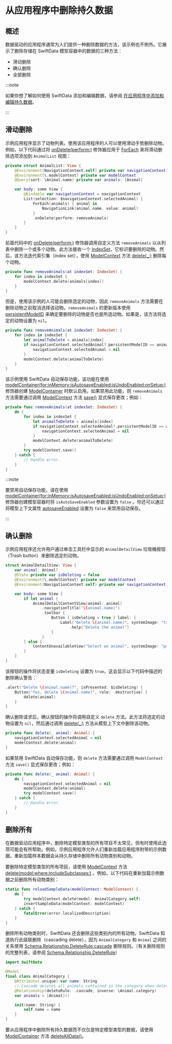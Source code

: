 # 从应用程序中删除持久数据

<OriginalSource
  title="Deleting persistent data from your app"
  url="https://developer.apple.com/documentation/swiftdata/deleting-persistent-data-from-your-app"
  summary="探索使用 SwiftData 删除持久数据的不同方法"
/>

## 概述

数据驱动的应用程序通常为人们提供一种删除数据的方法，该示例也不例外。它展示了删除存储在 SwiftData 模型容器中的数据的三种方法：

- 滑动删除
- 确认删除
- 全部删除

:::note

如果你想了解如何使用 SwiftData 添加和编辑数据，请参阅 [在应用程序中添加和编辑持久数据](https://developer.apple.com/documentation/swiftdata/adding-and-editing-persistent-data-in-your-app)。

:::

## 滑动删除

示例应用程序显示了动物列表。使用该应用程序的人可以使用滑动手势删除动物。例如，以下代码通过将 [onDelete(perform:)](<https://developer.apple.com/documentation/SwiftUI/DynamicViewContent/onDelete(perform:)>) 修饰器应用于 [ForEach](https://developer.apple.com/documentation/SwiftUI/ForEach) 来将滑动删除选项添加到 `AnimalList` 视图：

```swift
private struct AnimalList: View {
    @Environment(NavigationContext.self) private var navigationContext
    @Environment(\.modelContext) private var modelContext
    @Query(sort: \Animal.name) private var animals: [Animal]

    var body: some View {
        @Bindable var navigationContext = navigationContext
        List(selection: $navigationContext.selectedAnimal) {
            ForEach(animals) { animal in
                NavigationLink(animal.name, value: animal)
            }
            .onDelete(perform: removeAnimals)
        }
    }
}
```

前面代码中的 [onDelete(perform:)](<https://developer.apple.com/documentation/SwiftUI/DynamicViewContent/onDelete(perform:)>) 修饰器调用自定义方法 `removeAnimals` 以从列表中删除一个或多个动物。此方法接收一个 [IndexSet](https://developer.apple.com/documentation/foundation/indexset)，它标识要删除的动物。然后，该方法迭代索引集（index set），使用 [ModelContext](https://developer.apple.com/documentation/swiftdata/modelcontext) 方法 [delete(\_:)](<https://developer.apple.com/documentation/swiftdata/modelcontext/delete(_:)>) 删除每个动物。

```swift
private func removeAnimals(at indexSet: IndexSet) {
    for index in indexSet {
        modelContext.delete(animals[index])
    }
}
```

但是，使用该示例的人可能会删除选定的动物，因此 `removeAnimals` 方法需要在删除动物之前取消选择该动物。`removeAnimals` 的更新版本使用 [persistentModelID](https://developer.apple.com/documentation/swiftdata/persistentmodel/persistentmodelid) 来确定要删除的动物是否也是所选动物。如果是，该方法将选定的动物设置为 `nil`。

```swift
private func removeAnimals(at indexSet: IndexSet) {
    for index in indexSet {
        let animalToDelete = animals[index]
        if navigationContext.selectedAnimal?.persistentModelID == animalToDelete.persistentModelID {
            navigationContext.selectedAnimal = nil
        }
        modelContext.delete(animalToDelete)
    }
}
```

该示例使用 SwiftData 自动保存功能，该功能在使用 [modelContainer(for:inMemory:isAutosaveEnabled:isUndoEnabled:onSetup:)](<https://developer.apple.com/documentation/SwiftUI/View/modelContainer(for:inMemory:isAutosaveEnabled:isUndoEnabled:onSetup:)-18hhy>) 修饰器创建 [ModelContainer](https://developer.apple.com/documentation/swiftdata/modelcontainer) 时默认启用。如果禁用此功能，则 `removeAnimals` 方法需要通过调用 [ModelContext](https://developer.apple.com/documentation/swiftdata/modelcontext) 方法 [save()](<https://developer.apple.com/documentation/swiftdata/modelcontext/save()>) 显式保存更改；例如：

```swift
private func removeAnimals(at indexSet: IndexSet) {
    do {
	    for index in indexSet {
	        let animalToDelete = animals[index]
	        if navigationContext.selectedAnimal?.persistentModelID == animalToDelete.persistentModelID {
	            navigationContext.selectedAnimal = nil
	        }
	        modelContext.delete(animalToDelete)
	    }
        try modelContext.save()
    } catch {
        // Handle error.
    }
}
```

:::note

要禁用自动保存功能，请在使用 [modelContainer(for:inMemory:isAutosaveEnabled:isUndoEnabled:onSetup:)](<https://developer.apple.com/documentation/SwiftUI/View/modelContainer(for:inMemory:isAutosaveEnabled:isUndoEnabled:onSetup:)-18hhy>) 修饰器创建模型容器时将 `isAutoSaveEnabled` 参数设置为 `false` 。你还可以通过将模型上下文属性 [autosaveEnabled](https://developer.apple.com/documentation/swiftdata/modelcontext/autosaveenabled) 设置为 `false` 来禁用自动保存。

:::

## 确认删除

示例应用程序还允许用户通过单击工具栏中显示的 `AnimalDetailView` 垃圾桶按钮（Trash button）来删除选定的动物。

```swift
struct AnimalDetailView: View {
    var animal: Animal?
    @State private var isDeleting = false
    @Environment(\.modelContext) private var modelContext
    @Environment(NavigationContext.self) private var navigationContext

    var body: some View {
        if let animal {
            AnimalDetailContentView(animal: animal)
                .navigationTitle("\(animal.name)")
                .toolbar {
                    Button { isDeleting = true } label: {
                        Label("Delete \(animal.name)", systemImage: "trash")
                            .help("Delete the animal")
                    }
                }
        } else {
            ContentUnavailableView("Select an animal", systemImage: "pawprint")
        }
    }
}
```

该按钮的操作将状态变量 `isDeleting` 设置为 `true`，这会显示以下代码中描述的删除确认警告：

```swift
.alert("Delete \(animal.name)?", isPresented: $isDeleting) {
    Button("Yes, delete \(animal.name)", role: .destructive) {
        delete(animal)
    }
}
```

确认删除请求后，确认按钮的操作将调用自定义 `delete` 方法。此方法将选定的动物设置为 `nil`，然后通过调用 [delete(\_:)](<https://developer.apple.com/documentation/swiftdata/modelcontext/delete(_:)>) 方法从模型上下文中删除该动物。

```swift
private func delete(_ animal: Animal) {
    navigationContext.selectedAnimal = nil
    modelContext.delete(animal)
}
```

如果禁用 SwiftData 自动保存功能，则 `delete` 方法需要通过调用 `ModelContext` 方法 `save()` 显式保存更改；例如：

```swift
private func delete(_ animal: Animal) {
    do {
        navigationContext.selectedAnimal = nil
        modelContext.delete(animal)
        try modelContext.save()
    } catch {
        // Handle error.
    }
}
```

## 删除所有

在数据驱动应用程序中，删除特定模型类型的所有项目不太常见，但有时使用此选项可能会有所帮助。例如，示例应用程序允许人们重新加载应用程序附带的示例数据。重新加载样本数据会从持久存储中删除所有动物类别和动物。

要删除特定模型类型的所有项目，请使用 [ModelContext](https://developer.apple.com/documentation/swiftdata/modelcontext) 方法 [delete(model:where:includeSubclasses:)](<https://developer.apple.com/documentation/swiftdata/modelcontext/delete(model:where:includesubclasses:)>) 。例如，以下代码在重新加载示例数据之前删除所有动物类别：

```swift
static func reloadSampleData(modelContext: ModelContext) {
    do {
        try modelContext.delete(model: AnimalCategory.self)
        insertSampleData(modelContext: modelContext)
    } catch {
        fatalError(error.localizedDescription)
    }
}
```

删除所有动物类别时，SwiftData 还会删除这些类别内的所有动物。SwiftData 知道执行此级联删除（cascading delete），因为 `AnimalCategory` 和 `Animal` 之间的关系使用 [Schema.Relationship.DeleteRule.cascade](https://developer.apple.com/documentation/swiftdata/schema/relationship/deleterule-swift.enum/cascade) 删除规则。（有关删除规则的完整列表，请参阅 [Schema.Relationship.DeleteRule](https://developer.apple.com/documentation/swiftdata/schema/relationship/deleterule-swift.enum)）

```swift
import SwiftData

@Model
final class AnimalCategory {
    @Attribute(.unique) var name: String
    // Cascade deletes all animals contained in the category when deleting it.
    @Relationship(deleteRule: .cascade, inverse: \Animal.category)
    var animals = [Animal]()

    init(name: String) {
        self.name = name
    }
}
```

要从应用程序中删除所有持久数据而不仅仅是特定模型类型的数据，请使用 [ModelContainer](https://developer.apple.com/documentation/swiftdata/modelcontainer) 方法 [deleteAllData()](<https://developer.apple.com/documentation/swiftdata/modelcontainer/deletealldata()>)。
